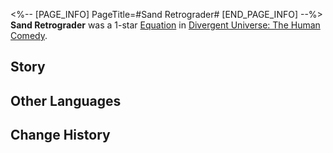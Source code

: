 <%-- [PAGE_INFO]
PageTitle=#Sand Retrograder#
[END_PAGE_INFO] --%>
{{Removed|Equation}}
{{Equation Infobox
|period   = The Human Comedy
|rarity   = 1
|path1    = Destruction*3
|path2    = The Hunt*2
|effect   = Increases characters' Weakness Break Efficiency by {{Color|h|20%}}. After Weakness Breaking an enemy target, increases SPD by {{Color|h|25%}}, lasting for {{Color|h|3}} turn(s).
|mentions = IX; Interastral Peace Corporation
}}
'''Sand Retrograder''' was a 1-star [[Divergent Universe: The Human Comedy/Equatoins|Equation]] in [[Divergent Universe: The Human Comedy]].

==Story==
{{Description|Obliteration swallows the scene before you as you press your ear to the bulkhead, unable to hear their wails in the vacuum. You strike out a target from the catalog. These cursed names hurt your fragile home planet again and again, until it ultimately shattered.<br /><br />First is the Bretaden, who, under the guise of indoctrination, have lured greed to Lott-IX as miners and investors, dividing the nascent land among themselves in a civilized way. Next is the Interastral Peace Corporation, which purchased ninety percent of the planet, bulldozing ancient sanctuaries to erect starports and factories. Lastly, there are the Walkers of the Scorched, who take perverse pleasure in killing, driven solely by the immersive thrill...<br /><br />Turn back the hourglass and trace the contours of the past. Those who have caused you pain must now pay more.}}
<!--
==Gameplay Notes==
* 
-->
==Other Languages==
{{Other Languages
|en   = Sand Retrograder
|zhs  = 溯沙客
|zht  = 溯沙客
|ja   = {{Rubi|砂|すな}}を{{Rubi|遡|さかのぼ}}る{{Rubi|者|もの}}
|ko   = 사막 역행자
|es   = Trazado de la arena
|fr   = Explorateur des sables
|ru   = Идущий против течения песка
|th   = ผู้พลิกทราย
|vi   = Khách Ngược Dòng
|de   = Stromaufwärts mit dem Sand
|id   = Sand Retrograder
|pt   = Retrógrado de Areia
}}

==Change History==
{{Change History|2.7}}